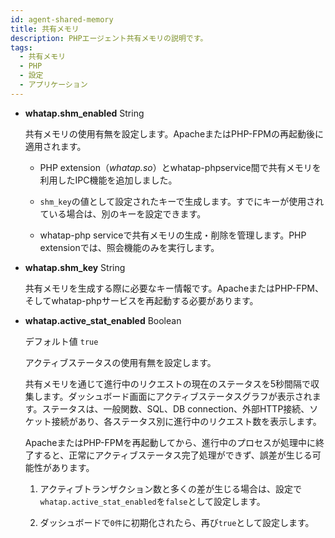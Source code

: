 ```yaml
---
id: agent-shared-memory
title: 共有メモリ
description: PHPエージェント共有メモリの説明です。
tags:
  - 共有メモリ
  - PHP
  - 設定
  - アプリケーション
---
```


-   **whatap.shm_enabled** <span class='type'>String</span>

    共有メモリの使用有無を設定します。ApacheまたはPHP-FPMの再起動後に適用されます。

    -   PHP extension（_whatap.so_）とwhatap-phpservice間で共有メモリを利用したIPC機能を追加しました。

    -   `shm_key`の値として設定されたキーで生成します。すでにキーが使用されている場合は、別のキーを設定できます。

    -   whatap-php serviceで共有メモリの生成・削除を管理します。PHP extensionでは、照会機能のみを実行します。

-   **whatap.shm_key** <span class='type'>String</span>

    共有メモリを生成する際に必要なキー情報です。ApacheまたはPHP-FPM、そしてwhatap-phpサービスを再起動する必要があります。

-   **whatap.active_stat_enabled** <span class='type'>Boolean</span>

    デフォルト値 `true`

    アクティブステータスの使用有無を設定します。  

    共有メモリを通じて進行中のリクエストの現在のステータスを5秒間隔で収集します。ダッシュボード画面にアクティブステータスグラフが表示されます。ステータスは、一般関数、SQL、DB connection、外部HTTP接続、ソケット接続があり、各ステータス別に進行中のリクエスト数を表示します。

    ApacheまたはPHP-FPMを再起動してから、進行中のプロセスが処理中に終了すると、正常にアクティブステータス完了処理ができず、誤差が生じる可能性があります。

    1.  アクティブトランザクション数と多くの差が生じる場合は、設定で`whatap.active_stat_enabled`を`false`として設定します。 

    2.  ダッシュボードで`0件`に初期化されたら、再び`true`として設定します。
